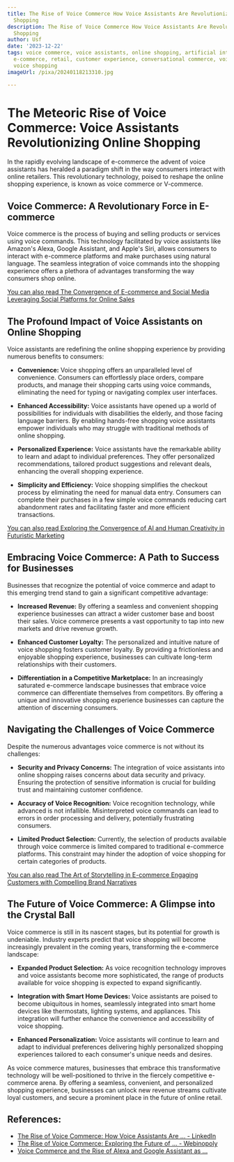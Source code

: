 ```yaml
---
title: The Rise of Voice Commerce How Voice Assistants Are Revolutionizing Online
  Shopping
description: The Rise of Voice Commerce How Voice Assistants Are Revolutionizing Online
  Shopping
author: Usf
date: '2023-12-22'
tags: voice commerce, voice assistants, online shopping, artificial intelligence,
  e-commerce, retail, customer experience, conversational commerce, voice search,
  voice shopping
imageUrl: /pixa/20240118213310.jpg

---
```

# The Meteoric Rise of Voice Commerce: Voice Assistants Revolutionizing Online Shopping

In the rapidly evolving landscape of e-commerce the  advent of voice  assistants  has heralded a paradigm shift in the way consumers interact with  online retailers. This revolutionary technology, poised to reshape the online  shopping experience, is known as voice commerce or V-commerce.

## Voice Commerce: A Revolutionary Force in E-commerce

Voice commerce is the process of  buying and selling products or services using voice commands. This technology facilitated by  voice assistants like Amazon's Alexa, Google Assistant, and Apple's Siri, allows consumers to  interact  with e-commerce platforms and make purchases using natural language. The seamless integration of  voice commands into the shopping experience offers a plethora of advantages transforming the way consumers shop  online.

[You can also read The Convergence of E-commerce and Social Media Leveraging Social Platforms for Online Sales](The%20Convergence%20of%20E-commerce%20and%20Social%20Media%20Leveraging%20Social%20Platforms%20for%20Online%20Sales)


## The Profound Impact of Voice Assistants on Online Shopping

Voice assistants are redefining the online shopping  experience by providing numerous benefits to consumers:

* **Convenience:** Voice shopping offers an unparalleled level of convenience. Consumers  can effortlessly place orders, compare products, and manage their shopping carts using  voice commands, eliminating the need for typing or navigating  complex user interfaces.

* **Enhanced Accessibility:** Voice assistants have opened up a world of possibilities  for individuals with disabilities the elderly, and those facing language barriers. By enabling  hands-free shopping voice assistants empower  individuals who may struggle with traditional methods of online shopping.

* **Personalized Experience:** Voice assistants have the remarkable ability to learn and adapt  to individual preferences. They offer personalized recommendations, tailored  product suggestions and relevant deals, enhancing the overall shopping experience.

* **Simplicity and Efficiency:** Voice  shopping simplifies the  checkout process by eliminating the need for  manual data entry. Consumers can complete their purchases in a few simple voice  commands reducing cart abandonment rates and facilitating faster and more efficient transactions.

[You can also read Exploring the Convergence of AI and Human Creativity in Futuristic Marketing](Exploring%20the%20Convergence%20of%20AI%20and%20Human%20Creativity%20in%20Futuristic%20Marketing)


## Embracing Voice Commerce: A  Path to Success  for Businesses

Businesses that recognize the potential of voice  commerce and adapt to this emerging  trend stand to gain  a  significant competitive advantage:

* **Increased Revenue:** By offering a seamless and convenient shopping experience businesses can attract  a wider  customer base and boost their sales. Voice commerce presents a vast  opportunity  to  tap into new markets and drive revenue growth.

* **Enhanced Customer Loyalty:** The  personalized and intuitive nature  of voice shopping fosters customer loyalty. By providing  a frictionless and enjoyable shopping experience, businesses can cultivate long-term relationships with their customers.

* **Differentiation in a Competitive Marketplace:** In an increasingly saturated e-commerce  landscape  businesses  that embrace  voice commerce can differentiate themselves from competitors.  By offering a unique and innovative shopping  experience  businesses  can capture the attention of  discerning consumers.

## Navigating the Challenges of Voice  Commerce

Despite  the numerous advantages voice commerce is not without its  challenges:

* **Security and Privacy Concerns:** The integration  of voice assistants into online  shopping raises concerns about data security and privacy.  Ensuring the protection of sensitive information is crucial for building trust and maintaining customer confidence.

* **Accuracy  of Voice Recognition:** Voice recognition technology, while  advanced is not infallible.  Misinterpreted voice commands can lead to errors in order processing and delivery, potentially frustrating consumers.

* **Limited  Product Selection:** Currently,  the selection of products available through voice commerce is limited compared to traditional e-commerce platforms. This constraint may hinder the  adoption of voice shopping for certain categories of products.

[You can also read The Art of Storytelling in E-commerce Engaging Customers with Compelling Brand Narratives](The%20Art%20of%20Storytelling%20in%20E-commerce%20Engaging%20Customers%20with%20Compelling%20Brand%20Narratives)


## The Future of Voice Commerce:  A Glimpse into the Crystal Ball

Voice  commerce is still in its nascent stages, but its potential for growth is undeniable. Industry experts predict that voice shopping will become increasingly prevalent in  the coming years, transforming the e-commerce landscape:

*  **Expanded Product Selection:** As voice recognition technology improves and voice assistants become more sophisticated, the range of products available for voice shopping is expected to  expand significantly.

* **Integration with Smart Home Devices:** Voice assistants are poised to become ubiquitous in  homes, seamlessly  integrated  into smart home devices like thermostats, lighting systems,  and appliances.  This integration  will further enhance the convenience and accessibility of voice shopping.

* **Enhanced Personalization:** Voice assistants will continue to learn and adapt to individual preferences delivering highly personalized shopping experiences tailored to  each consumer's unique needs and desires.

As voice commerce matures, businesses that embrace this transformative technology will  be well-positioned to thrive in the fiercely competitive e-commerce arena. By offering a seamless, convenient, and personalized shopping experience, businesses  can unlock new revenue streams cultivate loyal customers, and secure a prominent  place in the  future of online retail.

## References:
- [The Rise of Voice Commerce: How Voice Assistants Are ... - LinkedIn](https://www.linkedin.com/pulse/rise-voice-commerce-how-assistants-transforming-shopping-patidar)
- [The Rise of Voice Commerce: Exploring the Future of ... - Webinopoly](https://webinopoly.com/blogs/news/the-rise-of-voice-commerce-exploring-the-future-of-voice-activated-shopping-on-shopify)
- [Voice Commerce and the Rise of Alexa and Google Assistant as ...](https://www.linkedin.com/pulse/voice-commerce-rise-alexa-google-assistant-virtual-shopping-assistants-1vefc)
